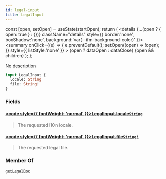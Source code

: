 ```yaml
---
id: legal-input
title: LegalInput
---
```









  const [open, setOpen] = useState(startOpen);
  return (
    <details {...(open ? { open: true } : {})} className="details" style={{ border:'none', boxShadow:'none', background:'var(--ifm-background-color)' }}>
      <summary
        onClick={(e) => {
          e.preventDefault();
          setOpen((open) => !open);
        }}
        style={{ listStyle:'none' }}
      >
      {open ? dataOpen : dataClose}
      </summary>
      {open && children}
    </details>
  );
};








No description


```graphql
input LegalInput {
  locale: String
  file: String!
}
```




### Fields

#### [<code style={{ fontWeight: 'normal' }}>LegalInput.<b>locale</b></code>](#)<Bullet />[`String`](/gql-api/types/scalars/string) <Badge class="badge badge--secondary" text="scalar"/> 
> 
> 
> The requested l10n locale.
> 

#### [<code style={{ fontWeight: 'normal' }}>LegalInput.<b>file</b></code>](#)<Bullet />[`String!`](/gql-api/types/scalars/string) <Badge class="badge badge--secondary" text="non-null"/> <Badge class="badge badge--secondary" text="scalar"/> 
> 
> 
> The requested legal file.
> 



### Member Of

[`getLegalDoc`](/gql-api/api/queries/get-legal-doc)  <Badge class="badge badge--secondary" text="query"/>

